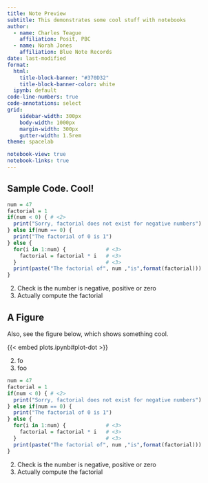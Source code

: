```yaml
---
title: Note Preview
subtitle: This demonstrates some cool stuff with notebooks
author:
  - name: Charles Teague
    affiliation: Posit, PBC
  - name: Norah Jones
    affiliation: Blue Note Records
date: last-modified
format:
  html:
    title-block-banner: "#370D32"
    title-block-banner-color: white
  ipynb: default
code-line-numbers: true
code-annotations: select
grid:
    sidebar-width: 300px
    body-width: 1000px
    margin-width: 300px
    gutter-width: 1.5rem
theme: spacelab

notebook-view: true 
notebook-links: true
---
```


## Sample Code. Cool!

```r
num = 47
factorial = 1
if(num < 0) { # <2>
  print("Sorry, factorial does not exist for negative numbers")
} else if(num == 0) {
  print("The factorial of 0 is 1")
} else {
  for(i in 1:num) {             # <3>
    factorial = factorial * i   # <3>
  }                             # <3>
  print(paste("The factorial of", num ,"is",format(factorial)))
}
```

2. Check is the number is negative, positive or zero
3. Actually compute the factorial

## A Figure

Also, see the figure below, which shows something cool.

{{< embed plots.ipynb#plot-dot >}}

2. fo
3. foo

```r
num = 47
factorial = 1
if(num < 0) { # <2>
  print("Sorry, factorial does not exist for negative numbers")
} else if(num == 0) {
  print("The factorial of 0 is 1")
} else {
  for(i in 1:num) {             # <3>
    factorial = factorial * i   # <3>
  }                             # <3>
  print(paste("The factorial of", num ,"is",format(factorial)))
}
```

2. Check is the number is negative, positive or zero
3. Actually compute the factorial
